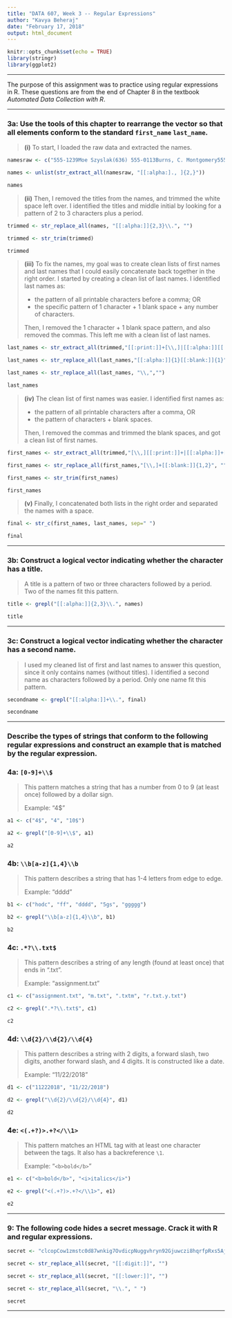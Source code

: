 ```yaml
---
title: "DATA 607, Week 3 -- Regular Expressions"
author: "Kavya Beheraj"
date: "February 17, 2018"
output: html_document
---
```


```r
knitr::opts_chunk$set(echo = TRUE)
library(stringr)
library(ggplot2)
```

***

The purpose of this assignment was to practice using regular expressions in R. These questions are from the end of Chapter 8 in the textbook *Automated Data Collection with R*.

***

### **3a:** Use the tools of this chapter to rearrange the vector so that all elements conform to the standard `first_name` `last_name`.

> **(i)** To start, I loaded the raw data and extracted the names.

```r

namesraw <- c("555-1239Moe Szyslak(636) 555-0113Burns, C. Montgomery555-6542Rev. Timothy Lovejoy555 8904Ned Flanders636-555-3226Simpson, Homer5553642Dr. Julius Hibbert")

names <- unlist(str_extract_all(namesraw, "[[:alpha:]., ]{2,}"))

names

```

> **(ii)** Then, I removed the titles from the names, and trimmed the white space left over. I identified the titles and middle initial by looking for a pattern of 2 to 3 characters plus a period.

```r

trimmed <- str_replace_all(names, "[[:alpha:]]{2,3}\\.", "")

trimmed <- str_trim(trimmed)

trimmed

```

> **(iii)** To fix the names, my goal was to create clean lists of first names and last names that I could easily concatenate back together in the right order. I started by creating a clean list of last names. I identified last names as:
>
> * the pattern of all printable characters before a comma; OR
> * the specific pattern of 1 character + 1 blank space + any number of characters.
>
>Then, I removed the 1 character + 1 blank space pattern, and also removed the commas. This left me with a clean list of last names.

```r
last_names <- str_extract_all(trimmed,"[[:print:]]+[\\,]|[[:alpha:]][[:blank:]]{1}[[:alpha:]]+")

last_names <- str_replace_all(last_names,"[[:alpha:]]{1}[[:blank:]]{1}", "")

last_names <- str_replace_all(last_names, "\\,","")

last_names


```

> **(iv)** The clean list of first names was easier. I identified first names as:
>
> * the pattern of all printable characters after a comma, OR
> * the pattern of characters + blank spaces.
>
>Then, I removed the commas and trimmed the blank spaces, and got a clean list of first names.

```r
first_names <- str_extract_all(trimmed,"[\\,][[:print:]]+|[[:alpha:]]+[[:blank:]]+")

first_names <- str_replace_all(first_names,"[\\,]+[[:blank:]]{1,2}", "")

first_names <- str_trim(first_names)

first_names

```

> **(v)** Finally, I concatenated both lists in the right order and separated the names with a space.

```r
final <- str_c(first_names, last_names, sep=" ")

final

```


***

### **3b:** Construct a logical vector indicating whether the character has a title.

> A title is a pattern of two or three characters followed by a period. Two of the names fit this pattern.

```r

title <- grepl("[[:alpha:]]{2,3}\\.", names)

title

```

***

### **3c:** Construct a logical vector indicating whether the character has a second name.

> I used my cleaned list of first and last names to answer this question, since it only contains names (without titles). I identified a second name as characters followed by a period. Only one name fit this pattern.

```r

secondname <- grepl("[[:alpha:]]+\\.", final)

secondname

```

***

### Describe the types of strings that conform to the following regular expressions and construct an example that is matched by the regular expression.

### **4a:** `[0-9]+\\$`

> This pattern matches a string that has a number from 0 to 9 (at least once) followed by a dollar sign.
>
> Example: "4$"

```r

a1 <- c("4$", "4", "10$")

a2 <- grepl("[0-9]+\\$", a1)

a2

```

### **4b:** `\\b[a-z]{1,4}\\b`

> This pattern describes a string that has 1-4 letters from edge to edge.
>
> Example: "dddd"

```r

b1 <- c("hodc", "ff", "dddd", "5gs", "ggggg")

b2 <- grepl("\\b[a-z]{1,4}\\b", b1)

b2

```

### **4c:** `.*?\\.txt$`

> This pattern describes a string of any length (found at least once) that ends in ".txt".
>
> Example: "assignment.txt"

```r

c1 <- c("assignment.txt", "m.txt", ".txtm", "r.txt.y.txt")

c2 <- grepl(".*?\\.txt$", c1)

c2

```

### **4d:** `\\d{2}/\\d{2}/\\d{4}`

> This pattern describes a string with 2 digits, a forward slash, two digits, another forward slash, and 4 digits. It is constructed like a date.
>
> Example: "11/22/2018"

```r

d1 <- c("11222018", "11/22/2018")

d2 <- grepl("\\d{2}/\\d{2}/\\d{4}", d1)

d2

```

### **4e:** `<(.+?)>.+?</\\1>`

> This pattern matches an HTML tag with at least one character between the tags. It also has a backreference `\1`.
>
>Example: "`<b>bold</b>`"

```r

e1 <- c("<b>bold</b>", "<i>italics</i>")

e2 <- grepl("<(.+?)>.+?</\\1>", e1)

e2

```

***

### **9:** The following code hides a secret message. Crack it with R and regular expressions.

```r

secret <- "clcopCow1zmstc0d87wnkig7OvdicpNuggvhryn92Gjuwczi8hqrfpRxs5Aj5dwpn0TanwoUwisdij7Lj8kpf03AT5Idr3coc0bt7yczjatOaootj55t3Nj3ne6c4Sfek.r1w1YwwojigOd6vrfUrbz2.2bkAnbhzgv4R9i05zEcrop.wAgnb.SqoU65fPa1otfb7wEm24k6t3sR9zqe5fy89n6Nd5t9kc4fE905gmc4Rgxo5nhDk!gr"

secret <- str_replace_all(secret, "[[:digit:]]", "")

secret <- str_replace_all(secret, "[[:lower:]]", "")

secret <- str_replace_all(secret, "\\.", " ")

secret

```

***
